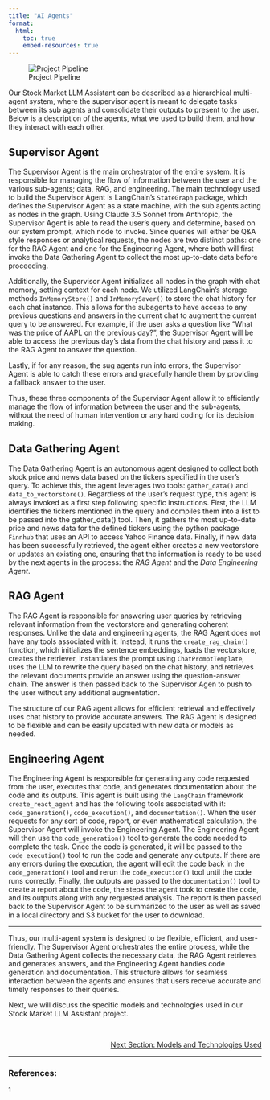 ```yaml
---
title: "AI Agents"
format:
  html:
    toc: true
    embed-resources: true
---
```


![Project Pipeline](../images/project_pipeline.png)

Our Stock Market LLM Assistant can be described as a hierarchical multi-agent system, where the supervisor agent is meant to delegate tasks between its sub agents and consolidate their outputs to present to the user. Below is a description of the agents, what we used to build them, and how they interact with each other.

## Supervisor Agent

The Supervisor Agent is the main orchestrator of the entire system. It is responsible for managing the flow of information between the user and the various sub-agents; data, RAG, and engineering. The main technology used to build the Supervisor Agent is LangChain's `StateGraph` package, which defines the Supervisor Agent as a state machine, with the sub agents acting as nodes in the graph. Using Claude 3.5 Sonnet from Anthropic, the Supervisor Agent is able to read the user's query and determine, based on our system prompt, which node to invoke. Since queries will either be Q&A style responses or analytical requests, the nodes are two distinct paths: one for the RAG Agent and one for the Engineering Agent, where both will first invoke the Data Gathering Agent to collect the most up-to-date data before proceeding.

Additionally, the Supervisor Agent initializes all nodes in the graph with chat memory, setting context for each node. We utilized LangChain's storage methods `InMemoryStore()` and `InMemorySaver()` to store the chat history for each chat instance. This allows for the subagents to have access to any previous questions and answers in the current chat to augment the current query to be answered. For example, if the user asks a question like "What was the price of AAPL on the previous day?", the Supervisor Agent will be able to access the previous day's data from the chat history and pass it to the RAG Agent to answer the question.

Lastly, if for any reason, the sug agents run into errors, the Supervisor Agent is able to catch these errors and gracefully handle them by providing a fallback answer to the user.

Thus, these three components of the Supervisor Agent allow it to efficiently manage the flow of information between the user and the sub-agents, without the need of human intervention or any hard coding for its decision making.

## Data Gathering Agent

The Data Gathering Agent is an autonomous agent designed to collect both stock price and news data based on the tickers specified in the user's query. To achieve this, the agent leverages two tools: `gather_data()` and `data_to_vectorstore()`. Regardless of the user's request type, this agent is always invoked as a first step following specific instructions. First, the LLM identifies the tickers mentioned in the query and compiles them into a list to be passed into the gather_data() tool. Then, it gathers the most up-to-date price and news data for the defined tickers using the python package `Finnhub` that uses an API to access Yahoo Finance data. Finally, if new data has been successfully retrieved, the agent either creates a new vectorstore or updates an existing one, ensuring that the information is ready to be used by the next agents in the process: the *RAG Agent* and the *Data Engineering Agent*.

## RAG Agent

The RAG Agent is responsible for answering user queries by retrieving relevant information from the vectorstore and generating coherent responses. Unlike the data and engineering agents, the RAG Agent does not have any tools associated with it. Instead, it runs the `create_rag_chain()` function, which initializes the sentence embeddings, loads the vectorstore, creates the retriever, instantiates the prompt using `ChatPromptTemplate`, uses the LLM to rewrite the query based on the chat history, and retrieves the relevant documents provide an answer using the question-answer chain. The answer is then passed back to the Supervisor Agen to push to the user without any additional augmentation.

The structure of our RAG agent allows for efficient retrieval and effectively uses chat history to provide accurate answers. The RAG Agent is designed to be flexible and can be easily updated with new data or models as needed.

## Engineering Agent

The Engineering Agent is responsible for generating any code requested from the user, executes that code, and generates documentation about the code and its outputs. This agent is built using the `LangChain` framework `create_react_agent` and has the following tools associated with it: `code_generation()`, `code_execution()`, and `documentation()`. When the user requests for any sort of code, report, or even mathematical calculation, the Supervisor Agent will invoke the Engineering Agent. The Engineering Agent will then use the `code_generation()` tool to generate the code needed to complete the task. Once the code is generated, it will be passed to the `code_execution()` tool to run the code and generate any outputs. If there are any errors during the execution, the agent will edit the code back in the `code_generation()` tool and rerun the `code_execution()` tool until the code runs correctly. Finally, the outputs are passed to the `documentation()` tool to create a report about the code, the steps the agent took to create the code, and its outputs along with any requested analysis. The report is then passed back to the Supervisor Agent to be summarized to the user as well as saved in a local directory and S3 bucket for the user to download.

---

Thus, our multi-agent system is designed to be flexible, efficient, and user-friendly. The Supervisor Agent orchestrates the entire process, while the Data Gathering Agent collects the necessary data, the RAG Agent retrieves and generates answers, and the Engineering Agent handles code generation and documentation. This structure allows for seamless interaction between the agents and ensures that users receive accurate and timely responses to their queries.

Next, we will discuss the specific models and technologies used in our Stock Market LLM Assistant project.

<br>
<!-- Reference to next section -->
<div style="text-align: right; font-size: 14px;">
  <a href="5_model.html">Next Section: Models and Technologies Used</a>
</div>

---

### References:

${^1}$ 
